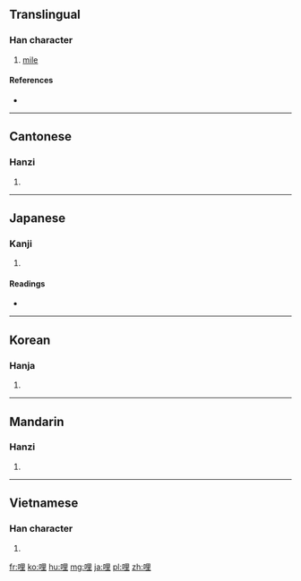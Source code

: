 ==Translingual==

===Han character===
{{Han char|rn=30|rad=口|as=07|sn=10|four=6601<sub>4</sub>|canj=口田土 (RWG)}}

# [[mile]]

====References====
* {{Han ref|kx=0190.160|dkj=03649|dj=0409.320|hdz=10629.030|uh=54E9|ud=21737|bh=ADF9|bd=44537}}

----

==Cantonese==

===Hanzi===
{{yue-hanzi|jyut=|y=le1, lei5 li1}}

# {{defn|lang=yue|sort=口07}}

----

==Japanese==

===Kanji===
{{ja-kanji|grade=n|rs=口07}}

# {{defn|lang=ja|sort=口07}}

====Readings====
* {{ja-readings|on=[[り]] (ri)|kun=[[わい]] (wai), [[まいる]] (mairu)}}

----

==Korean==

===Hanja===
{{ko-hanja|hangeul=리|rv=ri|mr=ri}}

# {{defn|lang=ko|sort=口07}}

----

==Mandarin==

===Hanzi===
{{cmn-hanzi|pin=[[lī]] ([[li1]])|wg=li<sup>1</sup>}}

# {{defn|lang=cmn|sort=口07}}

----

==Vietnamese==

===Han character===
{{vi-hantu|[[lý]], [[ré]], [[lí]], [[rí]]|rs=口07}}

# {{defn|lang=vi|sort=口07}}

[[fr:哩]]
[[ko:哩]]
[[hu:哩]]
[[mg:哩]]
[[ja:哩]]
[[pl:哩]]
[[zh:哩]]